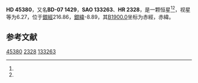 {{Starbox begin
| name = HD 45380
}}
{{Starbox observe
| epoch = [[J2000.0|J2000.0]]
| constell = {{星座名待查}}<ref name=SIMBAD>{{cite web
 | url=http://simbad.u-strasbg.fr/simbad/sim-id?Ident=HR+2328
 | title=Pulsating variable Star
 | publisher=Centre de Données astronomiques de Strasbourg
 | work=SIMBAD
 | accessdate=2012-07-13
 | archive-date=2016-03-17
 | archive-url=https://web.archive.org/web/20160317075835/http://simbad.u-strasbg.fr/simbad/sim-id?Ident=HR+2328
 | dead-url=no
 }}</ref><ref name=DATA>{{cite web
 | url=http://vizier.u-strasbg.fr/viz-bin/VizieR-5?-out.add=.&-source=5050&-corr=PK=HR&-out.max=9999&HR=2328
 | title=VizieR Detailed Page
 | accessdate=2012-07-13
 | archive-date=2016-03-04
 | archive-url=https://web.archive.org/web/20160304203915/http://vizier.u-strasbg.fr/viz-bin/VizieR-5?-out.add=.&-source=5050&-corr=PK=HR&-out.max=9999&HR=2328
 | dead-url=no
 }}</ref>
| 星官 = 
| ra = {{RA|6|26|44.9}}<ref name=SIMBAD /><ref name=DATA />
| dec = {{DEC|-7|30|41}}<ref name=SIMBAD /><ref name=DATA />
| appmag_v = 6.27<ref name=SIMBAD /><ref name=DATA />
}}
{{Starbox character
| class = A0Vn<ref name=SIMBAD /><ref name=DATA />
| b-v = -0.04<ref name=SIMBAD /><ref name=DATA />
| u-b = -0.1<ref name=SIMBAD /><ref name=DATA />
| r-i = <ref name=SIMBAD /><ref name=DATA />
| variable = 
}}
{{Starbox astrometry
| radial_v = -0.1
| prop_mo_ra = 20
| parallax = 
| p_error = 
}}
{{Starbox catalog
| names =BD-07 1429，[[SAO星表|SAO]] 133263，[[HD星表|HD]] 45380，[[HR星表|HR]] 2328}}
{{Starbox reference |Simbad=HR+2328}}
{{Starbox end}}

'''HD 45380'''，又名'''BD-07 1429'''，'''SAO 133263'''、'''HR 2328'''，是一颗恒星<ref name=SIMBAD /><ref name=DATA />，视星等为6.27，位于[[銀道座標系|銀經]]216.86，[[銀道座標系|銀緯]]-8.89，其[[B1900.0|B1900.0]]坐标为赤經{{RA|6|21|54.9}}，赤緯{{DEC|-7|-8.89|8}}。

== 参考文献 ==
{{reflist}}

{{star-stub}}

[[Category:HD和HDE天體|45380]]
[[Category:HR天體|2328]]
[[Category:SAO天體|133263]]